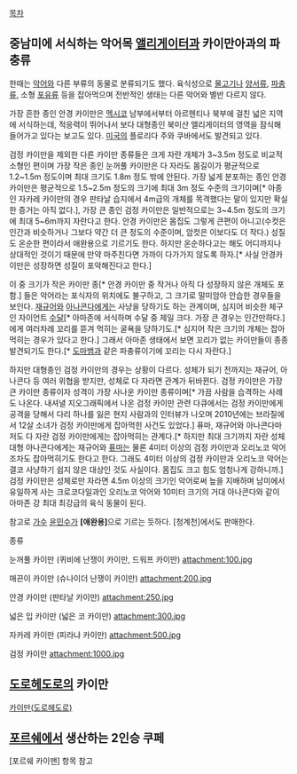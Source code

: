 [[목차]]

== 중남미에 서식하는 악어목 [[앨리게이터]]과 카이만아과의 파충류 ==

한때는 [[악어]]와 다른 부류의 동물로 분류되기도 했다. 육식성으로 [[어류|물고기]]나 [[양서류]], [[파충류]], 소형 [[포유류]] 등을 잡아먹으며 전반적인 생태는 다른 악어와 별반 다르지 않다.

가장 흔한 종인 안경 카이만은 [[멕시코]] 남부에서부터 아르헨티나 북부에 걸친 넓은 지역에 서식하는데, 적응력이 뛰어나서 보다 대형종인 북미산 앨리게이터의 영역을 잠식해 들어가고 있다는 보고도 있다. [[미국]]의 플로리다 주와 쿠바에서도 발견되고 있다.

검정 카이만을 제외한 다른 카이만 종류들은 크게 자란 개체가 3~3.5m 정도로 비교적 소형인 편이며 가장 작은 종인 눈꺼풀 카이만은 다 자라도 몸길이가 평균적으로 1.2~1.5m 정도이며 최대 크기도 1.8m 정도 밖에 안된다. 가장 넓게 분포하는 종인 안경 카이만은 평균적으로 1.5~2.5m 정도의 크기에 최대 3m 정도 수준의 크기이며[* 아종인 자카레 카이만의 경우 판타날 습지에서 4m급의 개체를 목격했다는 말이 있지만 확실한 증거는 아직 없다.], 가장 큰 종인 검정 카이만은 일반적으로는 3~4.5m 정도의 크기에 최대 5~6m까지 자란다고 한다. 안경 카이만은 몸집도 그렇게 큰편이 아니고(수컷은 인간과 비슷하거나 그보다 약간 더 큰 정도의 수준이며, 암컷은 이보다도 더 작다.) 성질도 온순한 편이라서 애완용으로 기르기도 한다. 하지만 온순하다고는 해도 어디까지나 상대적인 것이기 때문에 만약 마주친다면 가까이 다가가지 않도록 하자.[* 사실 안경카이만은 성장하면 성질이 포악해진다고 한다.]

이 중 크기가 작은 카이만 종[* 안경 카이만 중 작거나 아직 다 성장하지 않은 개체도 포함.] 들은 악어라는 포식자의 위치에도 불구하고, 그 크기로 말미암아 안습한 경우들을 보인다. [[재규어]]와 [[아나콘다]]에게는 사냥을 당하기도 하는 관계이며, 심지어 비슷한 체구인 자이언트 [[수달]][* 아마존에 서식하며 수달 중 제일 크다. 가장 큰 경우는 인간만하다.]에게 여러차례 꼬리를 뜯겨 먹히는 굴욕을 당하기도.[* 심지어 작은 크기의 개체는 잡아먹히는 경우가 있다고 한다.] 그래서 아마존 생태에서 보면 꼬리가 없는 카이만들이 종종 발견되기도 한다.[* [[도마뱀]]과 같은 파충류이기에 꼬리는 다시 자란다.]

하지만 대형종인 검정 카이만의 경우는 상황이 다르다. 성체가 되기 전까지는 재규어, 아나콘다 등 여러 위협을 받지만, 성체로 다 자라면 관계가 뒤바뀐다. 검정 카이만은 가장 큰 카이만 종류이자 성격이 가장 사나운 카이만 종류이며[* 가끔 사람을 습격하는 사례도 나온다. 내셔녈 지오그래픽에서 나온 검정 카이만 관련 다큐에서는 검정 카이만에게 공격을 당해서 다리 하나를 잃은 현지 사람과의 인터뷰가 나오며 2010년에는 브라질에서 12살 소녀가 검정 카이만에게 잡아먹힌 사건도 있었다.] 퓨마, 재규어와 아나콘다마저도 다 자란 검정 카이만에게는 잡아먹히는 관계다.[* 하지만 최대 크기까지 자란 성체 대형 아나콘다에게는 재규어와 [[퓨마]]는 물론 4미터 이상의 검정 카이만과 오리노코 악어 조차도 잡아먹히기도 한다고 한다. 그래도 4미터 이상의 검정 카이만과 오리노코 악어는 결코 사냥하기 쉽지 않은 대상인 것도 사실이다. 몸집도 크고 힘도 엄청나게 강하니까.] 검정 카이만은 성체로만 자라면 4.5m 이상의 크기인 악어로써 늪을 지배하며 남미에서 유일하게 사는 크로코다일과인 오리노코 악어와 10미터 크기의 거대 아나콘다와 같이 아마존 강 최대 최강급의 육식 동물이 된다.

참고로 [[가수]] [[윤민수]]가 '''[애완용]'''으로 기르는 듯하다. [청계천]에서도 판매한다.

종류

눈꺼풀 카이만 (퀴비에 난쟁이 카이만, 드워프 카이만)
attachment:100.jpg

매끈이 카이만 (슈나이더 난쟁이 카이만)
attachment:200.jpg

안경 카이만 (판타날 카이만)
attachment:250.jpg

넓은 입 카이만 (넓은 코 카이만) 
attachment:300.jpg

자카레 카이만 (피라냐 카이만) 
attachment:500.jpg

검정 카이만
attachment:1000.jpg
== [[도로헤도로]]의 카이만 ==
[[카이만(도로헤도로)]]

== [[포르쉐]]에서 생산하는 2인승 쿠페 ==
[포르쉐 카이맨] 항목 참고
